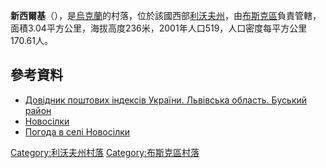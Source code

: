 {{coord|49|55|26|N|24|28|3|E|scale:100000|display=title}}

'''新西爾基'''（{{lang-uk|Новосілки}}），是[[烏克蘭|烏克蘭]]的村落，位於該國西部[[利沃夫州|利沃夫州]]，由[[布斯克區|布斯克區]]負責管轄，面積3.04平方公里，海拔高度236米，2001年人口519，人口密度每平方公里170.61人。

==參考資料==
*[http://www.uaidx.com/13/286/index Довідник поштових індексів України. Львівська область. Буський район] {{Wayback|url=http://www.uaidx.com/13/286/index |date=20160909184638 }}
*[http://w1.c1.rada.gov.ua/pls/z7503/A005?rdat1=21.08.2015&rf7571=19251 Новосілки]
* [http://weather.in.ua/ua/l'vovskaja/18161 Погода в селі Новосілки]{{Wayback|url=http://weather.in.ua/ua/l%27vovskaja/18161 |date=20111221170813 }}

{{DEFAULTSORT:Новосілки}}
[[Category:利沃夫州村落|Category:利沃夫州村落]]
[[Category:布斯克區村落|Category:布斯克區村落]]


{{Lviv-geo-stub}}